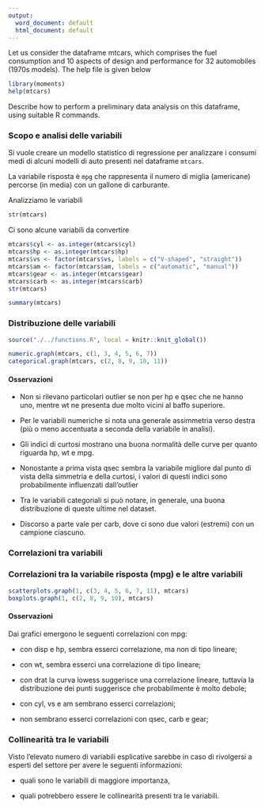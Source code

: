 ```yaml
---
output:
  word_document: default
  html_document: default
---
```

Let us consider the dataframe mtcars, which comprises the fuel
consumption and 10 aspects of design and performance for 32 automobiles
(1970s models). The help file is given below

```r
library(moments)
help(mtcars)
```

Describe how to perform a preliminary data analysis on this dataframe,
using suitable R commands.

### Scopo e analisi delle variabili

Si vuole creare un modello statistico di regressione per analizzare i consumi 
medi di alcuni modelli di auto presenti nel dataframe `mtcars`.

La variabile risposta è `mpg` che rappresenta il numero di miglia (americane)
percorse (in media) con un gallone di carburante.

Analizziamo le variabili
```r
str(mtcars)
```

Ci sono alcune variabili da convertire
```r
mtcars$cyl <- as.integer(mtcars$cyl)
mtcars$hp <- as.integer(mtcars$hp)
mtcars$vs <- factor(mtcars$vs, labels = c("V-shaped", "straight"))
mtcars$am <- factor(mtcars$am, labels = c("automatic", "manual"))
mtcars$gear <- as.integer(mtcars$gear)
mtcars$carb <- as.integer(mtcars$carb)
str(mtcars)
```
```r
summary(mtcars)
```

### Distribuzione delle variabili
```r
source("./../functions.R", local = knitr::knit_global())

numeric.graph(mtcars, c(1, 3, 4, 5, 6, 7))
categorical.graph(mtcars, c(2, 8, 9, 10, 11))
```
#### Osservazioni

-   Non si rilevano particolari outlier se non per hp e qsec che ne hanno uno,
    mentre wt ne presenta due molto vicini al baffo superiore.

-   Per le variabili numeriche si nota una generale assimmetria verso destra
    (più o meno accentuata a seconda della variabile in analisi).

-   Gli indici di curtosi mostrano una buona normalità delle curve per quanto
    riguarda hp, wt e mpg. 
    
-   Nonostante a prima vista qsec sembra la variabile migliore dal punto di vista della
    simmetria e della curtosi, i valori di questi indici sono probabilmente
    influenzati dall'outlier

-   Tra le variabili categoriali si può notare, in generale, una buona distribuzione
    di queste ultime nel dataset.

-   Discorso a parte vale per carb, dove ci sono due valori (estremi) con un 
    campione ciascuno.
    
### Correlazioni tra variabili

### Correlazioni tra la variabile risposta (mpg) e le altre variabili
```r
scatterplots.graph(1, c(3, 4, 5, 6, 7, 11), mtcars)
boxplots.graph(1, c(2, 8, 9, 10), mtcars)
```
#### Osservazioni
Dai grafici emergono le seguenti correlazioni con mpg:
    
*   con disp e hp, sembra esserci correlazione, ma non di tipo lineare;
    
*   con wt, sembra esserci una correlazione di tipo lineare;

*   con drat la curva lowess suggerisce una correlazione lineare, 
    tuttavia la distribuzione dei punti suggerisce che probabilmente è molto debole;

*   con cyl, vs e am sembrano esserci correlazioni;
    
*   non sembrano esserci correlazioni con qsec, carb e gear;

### Collinearità tra le variabili
Visto l'elevato numero di variabili esplicative sarebbe in caso di rivolgersi a
esperti del settore per avere le seguenti informazioni:

-   quali sono le variabili di maggiore importanza,

-   quali potrebbero essere le collinearità presenti tra le variabili.
